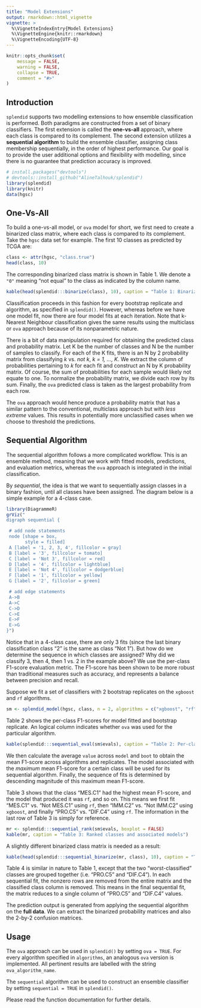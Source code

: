 ```yaml
---
title: "Model Extensions"
output: rmarkdown::html_vignette
vignette: >
  %\VignetteIndexEntry{Model Extensions}
  %\VignetteEngine{knitr::rmarkdown}
  %\VignetteEncoding{UTF-8}
---
```


```r
knitr::opts_chunk$set(
	message = FALSE,
	warning = FALSE,
	collapse = TRUE,
	comment = "#>"
)
```

## Introduction

`splendid` supports two modelling extensions to how ensemble classification is performed. Both paradigms are constructed from a set of binary classifiers. The first extension is called the **one-vs-all** approach, where each class is compared to its complement. The second extension utilizes a **sequential algorithm** to build the ensemble classifier, assigning class membership sequentially, in the order of highest performance. Our goal is to provide the user additional options and flexibility with modelling, since there is no guarantee that prediction accuracy is improved.

```r
# install.packages("devtools")
# devtools::install_github("AlineTalhouk/splendid")
library(splendid)
library(knitr)
data(hgsc)
```

## One-Vs-All

To build a one-vs-all model, or `ova` model for short, we first need to create a binarized class matrix, where each class is compared to its complement. Take the `hgsc` data set for example. The first 10 classes as predicted by TCGA are:

```r
class <- attr(hgsc, "class.true")
head(class, 10)
```

The corresponding binarized class matrix is shown in Table 1. We denote a `"0"` meaning "not equal" to the class as indicated by the column name.

```r
kable(head(splendid:::binarize(class), 10), caption = "Table 1: Binarized class matrix for `ova`")
```

Classification proceeds in this fashion for every bootstrap replicate and algorithm, as specified in `splendid()`. However, whereas before we have one model fit, now there are four model fits at each iteration. Note that k-Nearest Neighbour classification gives the same results using the multiclass or `ova` approach because of its nonparametric nature.

There is a bit of data manipulation required for obtaining the predicted class and probability matrix. Let K be the number of classes and N be the number of samples to classify. For each of the K fits, there is an N by 2 probability matrix from classifying *k* vs. *not k*, *k = 1, ..., K*. We extract the column of probabilities pertaining to *k* for each fit and construct an N by K probability matrix. Of course, the sum of probabilities for each sample would likely not equate to one. To normalize the probability matrix, we divide each row by its sum. Finally, the `ova` predicted class is taken as the largest probability from each row.

The `ova` approach would hence produce a probability matrix that has a similar pattern to the conventional, multiclass approach but with *less extreme* values. This results in potentially more unclassified cases when we choose to threshold the predictions.

## Sequential Algorithm

The sequential algorithm follows a more complicated workflow. This is an ensemble method, meaning that we work with fitted models, predictions, and evaluation metrics, whereas the `ova` approach is integrated in the initial classification.

By *sequential*, the idea is that we want to sequentially assign classes in a binary fashion, until all classes have been assigned. The diagram below is a simple example for a 4-class case.

```r
library(DiagrammeR)
grViz("
digraph sequential {

 # add node statements
 node [shape = box,
       style = filled]
 A [label = '1, 2, 3, 4', fillcolor = gray]
 B [label = '3', fillcolor = tomato]
 C [label = 'Not 3', fillcolor = red]
 D [label = '4', fillcolor = lightblue]
 E [label = 'Not 4', fillcolor = dodgerblue]
 F [label = '1', fillcolor = yellow]
 G [label = '2', fillcolor = green]

 # add edge statements
 A->B
 A->C
 C->D
 C->E
 E->F
 E->G
}")
```

Notice that in a 4-class case, there are only 3 fits (since the last binary classification class "2" is the same as class "Not 1"). But how do we determine the sequence in which classes are assigned? Why did we classify 3, then 4, then 1 vs. 2 in the example above? We use the per-class F1-score evaluation metric. The F1-score has been shown to be more robust than traditional measures such as accuracy, and represents a balance between precision and recall.

Suppose we fit a set of classifiers with 2 bootstrap replicates on the `xgboost` and `rf` algorithms.

```r
sm <- splendid_model(hgsc, class, n = 2, algorithms = c("xgboost", "rf"))
```

Table 2 shows the per-class F1-scores for model fitted and bootstrap replicate. An logical column indicates whether `ova` was used for the particular algorithm.

```r
kable(splendid:::sequential_eval(sm$evals), caption = "Table 2: Per-class F1-scores by model and bootstrap replicate")
```

We then calculate the average `value` across `model` and `boot` to obtain the mean F1-score across algorithms and replicates. The model associated with the *maximum* mean F1-score for a certain class will be used for its sequential algorithm. Finally, the sequence of fits is determined by descending magnitude of this maximum mean F1-score.

Table 3 shows that the class "MES.C1" had the highest mean F1-score, and the model that produced it was `rf`, and so on. This means we first fit "MES.C1" vs. "Not MES.C1" using `rf`, then "IMM.C2" vs. "Not IMM.C2" using `xgboost`, and finally "PRO.C5" vs. "DIF.C4" using `rf`. The information in the last row of Table 3 is simply for reference.

```r
mr <- splendid:::sequential_rank(sm$evals, boxplot = FALSE)
kable(mr, caption = "Table 3: Ranked classes and associated models")
```

A slightly different binarized class matrix is needed as a result:

```r
kable(head(splendid:::sequential_binarize(mr, class), 10), caption = "Table 4: Binarized class matrix for sequential algorithm")
```

Table 4 is similar in nature to Table 1, except that the two "worst-classified" classes are grouped together (i.e. "PRO.C5" and "DIF.C4"). In each sequential fit, the nonzero rows are removed from the entire matrix and the classified class column is removed. This means in the final sequential fit, the matrix reduces to a single column of "PRO.C5" and "DIF.C4" values.

The prediction output is generated from applying the sequential algorithm on the **full data**. We can extract the binarized probability matrices and also the 2-by-2 confusion matrices.

## Usage

The `ova` approach can be used in `splendid()` by setting `ova = TRUE`. For every algorithm specified in `algorithms`, an analogous `ova` version is implemented. All pertinent results are labelled with the string `ova_algorithm_name`.

The `sequential` algorithm can be used to construct an ensemble classifier by setting `sequential = TRUE` in `splendid()`.

Please read the function documentation for further details.
